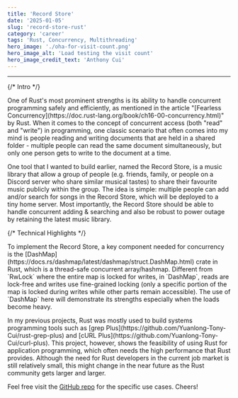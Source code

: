 ```yaml
---
title: 'Record Store'
date: '2025-01-05'
slug: 'record-store-rust'
category: 'career'
tags: 'Rust, Concurrency, Multithreading'
hero_image: './oha-for-visit-count.png'
hero_image_alt: 'Load testing the visit count'
hero_image_credit_text: 'Anthony Cui'
---
```


---

{/* Intro */}
<p>
One of Rust's most prominent strengths is its ability to handle concurrent programming safely and efficiently, as mentioned in the article "[Fearless Concurrency](https://doc.rust-lang.org/book/ch16-00-concurrency.html)" by Rust.
When it comes to the concept of concurrent access (both "read" and "write") in programming, one classic scenario that often comes into my mind is people reading and writing documents that are held in a shared folder 
- multiple people can read the same document simultaneously, but only one person gets to write to the document at a time.
</p>

<p>
One tool that I wanted to build earlier, named the Record Store, is a music library that allow a group of people (e.g. friends, family, or people on a Discord server who share similar musical tastes) to share their favourite music publicly within the group.
The idea is simple: multiple people can add and/or search for songs in the Record Store, which will be deployed to a tiny home server.
Most importantly, the Record Store should be able to handle concurrent adding & searching and also be robust to power outage by retaining the latest music library.
</p>

{/* Technical Highlights */}
<p>
To implement the Record Store, a key component needed for concurrency is the [DashMap](https://docs.rs/dashmap/latest/dashmap/struct.DashMap.html) crate in Rust, which is a thread-safe concurrent array/hashmap.
Different from `RwLock<HashMap>` where the entire map is locked for writes, in `DashMap`, reads are lock-free and writes use fine-grained locking (only a specific portion of the map is locked during writes while other parts remain accessible).
The use of `DashMap` here will demonstrate its strengths especially when the loads become heavy.
</p>

<p>
In my previous projects, Rust was mostly used to build systems programming tools such as [grep Plus](https://github.com/Yuanlong-Tony-Cui/rust-grep-plus) and [cURL Plus](https://github.com/Yuanlong-Tony-Cui/curl-plus).
This project, however, shows the feasibility of using Rust for application programming, which often needs the high performance that Rust provides.
Although the need for Rust developers in the current job market is still relatively small, this might change in the near future as the Rust community gets larger and larger.
</p>

Feel free visit the [GitHub repo](https://github.com/Yuanlong-Tony-Cui/record-store) for the specific use cases. Cheers!